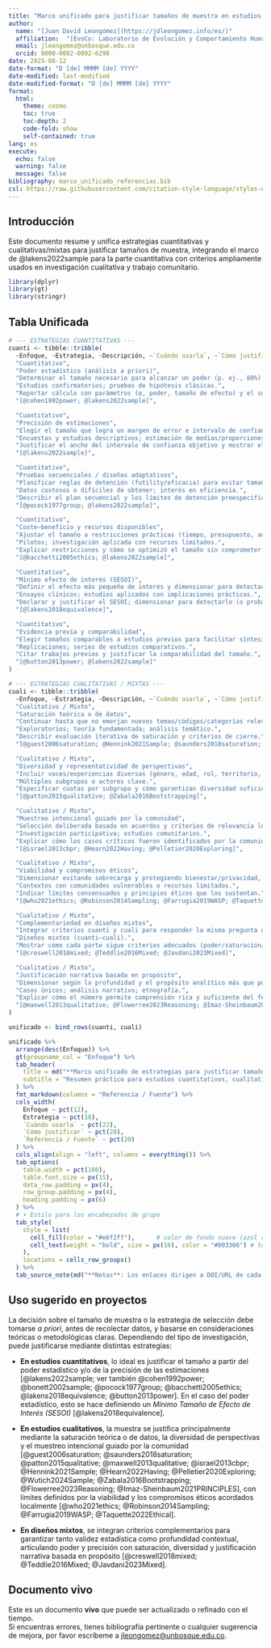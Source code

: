 ```yaml
---
title: "Marco unificado para justificar tamaños de muestra en estudios cuantitativos, cualitativos, o mixtos"
author: 
  name: "[Juan David Leongómez](https://jdleongomez.info/es/)"
  affiliation:  "[EvoCo: Laboratorio de Evolución y Comportamiento Humano](https://jdleongomez.info/es/team/) | [CODEC: Ciencias Cognitivas y del Comportamiento](https://investigaciones.unbosque.edu.co/codec) | [Facultad de Psicología](https://www.unbosque.edu.co/psicologia) | [Universidad El Bosque](https://www.unbosque.edu.co/)"
  email: jleongomez@unbosque.edu.co
  orcid: 0000-0002-0092-6298
date: 2025-08-12
date-format: "D [de] MMMM [de] YYYY"
date-modified: last-modified
date-modified-format: "D [de] MMMM [de] YYYY"
format:
  html:
    theme: cosmo
    toc: true
    toc-depth: 2
    code-fold: show
    self-contained: true
lang: es
execute:
  echo: false
  warning: false
  message: false
bibliography: marco_unificado_referencias.bib
csl: https://raw.githubusercontent.com/citation-style-language/styles-distribution/refs/heads/master/apa.csl
---
```



## Introducción

Este documento resume y unifica estrategias cuantitativas y cualitativas/mixtas para justificar tamaños de muestra, integrando el marco de @lakens2022sample para la parte cuantitativa con criterios ampliamente usados en investigación cualitativa y trabajo comunitario.

```r
library(dplyr)
library(gt)
library(stringr)
```

## Tabla Unificada

```r
# --- ESTRATEGIAS CUANTITATIVAS ---
cuanti <- tibble::tribble(
  ~Enfoque, ~Estrategia, ~Descripción, ~`Cuándo usarla`, ~`Cómo justificar`, ~`Referencia / Fuente`,
  "Cuantitativo",
  "Poder estadístico (análisis a priori)",
  "Determinar el tamaño necesario para alcanzar un poder (p. ej., 80%) dado un tamaño de efecto esperado y α.",
  "Estudios confirmatorios; pruebas de hipótesis clásicas.",
  "Reportar cálculo con parámetros (α, poder, tamaño de efecto) y el software utilizado.",
  "[@cohen1992power; @lakens2022sample]",

  "Cuantitativo",
  "Precisión de estimaciones",
  "Elegir el tamaño que logra un margen de error e intervalo de confianza deseados para el parámetro.",
  "Encuestas y estudios descriptivos; estimación de medias/proporciones.",
  "Justificar el ancho del intervalo de confianza objetivo y mostrar el tamaño que lo alcanza.",
  "[@lakens2022sample]",

  "Cuantitativo",
  "Pruebas secuenciales / diseños adaptativos",
  "Planificar reglas de detención (futility/eficacia) para evitar tamaños fijos cuando la evidencia sea suficiente.",
  "Datos costosos o difíciles de obtener; interés en eficiencia.",
  "Describir el plan secuencial y los límites de detención preespecificados.",
  "[@pocock1977group; @lakens2022sample]",

  "Cuantitativo",
  "Coste–beneficio y recursos disponibles",
  "Ajustar el tamaño a restricciones prácticas (tiempo, presupuesto, acceso a participantes) manteniendo la validez.",
  "Pilotos; investigación aplicada con recursos limitados.",
  "Explicar restricciones y cómo se optimizó el tamaño sin comprometer el objetivo principal.",
  "[@bacchetti2005ethics; @lakens2022sample]",

  "Cuantitativo",
  "Mínimo efecto de interés (SESOI)",
  "Definir el efecto más pequeño de interés y dimensionar para detectarlo con poder suficiente.",
  "Ensayos clínicos; estudios aplicados con implicaciones prácticas.",
  "Declarar y justificar el SESOI; dimensionar para detectarlo (o probar equivalencia).",
  "[@lakens2018equivalence]",

  "Cuantitativo",
  "Evidencia previa y comparabilidad",
  "Elegir tamaños comparables a estudios previos para facilitar síntesis e interpretación conjunta.",
  "Replicaciones; series de estudios comparativos.",
  "Citar trabajos previos y justificar la comparabilidad del tamaño.",
  "[@button2013power; @lakens2022sample]"
)

# --- ESTRATEGIAS CUALITATIVAS / MIXTAS ---
cuali <- tibble::tribble(
  ~Enfoque, ~Estrategia, ~Descripción, ~`Cuándo usarla`, ~`Cómo justificar`, ~`Referencia / Fuente`,
  "Cualitativo / Mixto",
  "Saturación teórica o de datos",
  "Continuar hasta que no emerjan nuevos temas/códigos/categorías relevantes.",
  "Exploratorios; teoría fundamentada; análisis temático.",
  "Describir evaluación iterativa de saturación y criterios de cierre.",
  "[@guest2006saturation; @Hennink2021Sample; @saunders2018saturation; @Wutich2024Sample]",

  "Cualitativo / Mixto",
  "Diversidad y representatividad de perspectivas",
  "Incluir voces/experiencias diversas (género, edad, rol, territorio, etc.).",
  "Múltiples subgrupos o actores clave.",
  "Especificar cuotas por subgrupo y cómo garantizan diversidad suficiente.",
  "[@patton2015qualitative; @Zabala2016Bootstrapping]",

  "Cualitativo / Mixto",
  "Muestreo intencional guiado por la comunidad",
  "Selección deliberada basada en acuerdos y criterios de relevancia local.",
  "Investigación participativa; estudios comunitarios.",
  "Explicar cómo los casos críticos fueron identificados por la comunidad.",
  "[@israel2013cbpr; @Hearn2022Having; @Pelletier2020Exploring]",

  "Cualitativo / Mixto",
  "Viabilidad y compromisos éticos",
  "Dimensionar evitando sobrecarga y protegiendo bienestar/privacidad, según acuerdos locales.",
  "Contextos con comunidades vulnerables o recursos limitados.",
  "Indicar límites consensuados y principios éticos que los sustentan.",
  "[@who2021ethics; @Robinson2014Sampling; @Farrugia2019WASP; @Taquette2022Ethical]",

  "Cualitativo / Mixto",
  "Complementariedad en diseños mixtos",
  "Integrar criterios cuanti y cuali para responder la misma pregunta desde lógicas distintas.",
  "Diseños mixtos (cuanti–cuali).",
  "Mostrar cómo cada parte sigue criterios adecuados (poder/saturación/diversidad).",
  "[@creswell2018mixed; @Teddlie2016Mixed; @Javdani2023Mixed]",

  "Cualitativo / Mixto",
  "Justificación narrativa basada en propósito",
  "Dimensionar según la profundidad y el propósito analítico más que por un número fijo.",
  "Casos únicos; análisis narrativo; etnografía.",
  "Explicar cómo el número permite comprensión rica y suficiente del fenómeno.",
  "[@maxwell2013qualitative; @Flowerree2023Reasoning; @Imaz-Sheinbaum2021PRINCIPLES]"
)

unificado <- bind_rows(cuanti, cuali)

unificado %>%
  arrange(desc(Enfoque)) %>%
  gt(groupname_col = "Enfoque") %>%
  tab_header(
    title = md("**Marco unificado de estrategias para justificar tamaños de muestra**"),
    subtitle = "Resumen práctico para estudios cuantitativos, cualitativos y mixtos"
  ) %>%
  fmt_markdown(columns = "Referencia / Fuente") %>%
  cols_width(
    Enfoque ~ pct(12),
    Estrategia ~ pct(18),
    `Cuándo usarla` ~ pct(22),
    `Cómo justificar` ~ pct(28),
    `Referencia / Fuente` ~ pct(20)
  ) %>%
  cols_align(align = "left", columns = everything()) %>%
  tab_options(
    table.width = pct(100),
    table.font.size = px(15),
    data_row.padding = px(4),
    row_group.padding = px(4),
    heading.padding = px(6)
  ) %>%
  # ⬇️ Estilo para los encabezados de grupo
  tab_style(
    style = list(
      cell_fill(color = "#e6f2ff"),      # color de fondo suave (azul claro)
      cell_text(weight = "bold", size = px(16), color = "#003366") # texto más grande y oscuro
    ),
    locations = cells_row_groups()
  ) %>%
  tab_source_note(md("**Notas**: Los enlaces dirigen a DOI/URL de cada fuente."))
```

## Uso sugerido en proyectos

La decisión sobre el tamaño de muestra o la estrategia de selección debe tomarse *a priori*, antes de recolectar datos, y basarse en consideraciones teóricas o metodológicas claras. Dependiendo del tipo de investigación, puede justificarse mediante distintas estrategias:

* **En estudios cuantitativos**, lo ideal es justificar el tamaño a partir del poder estadístico y/o de la precisión de las estimaciones [@lakens2022sample; ver también @cohen1992power; @bonett2002sample; @pocock1977group; @bacchetti2005ethics; @lakens2018equivalence; @button2013power]. En el caso del poder estadístico, esto se hace definiendo un *Mínimo Tamaño de Efecto de Interés (SESOI)* [@lakens2018equivalence]. 

* **En estudios cualitativos**, la muestra se justifica principalmente mediante la saturación teórica o de datos, la diversidad de perspectivas y el muestreo intencional guiado por la comunidad [@guest2006saturation; @saunders2018saturation; @patton2015qualitative; @maxwell2013qualitative; @israel2013cbpr; @Hennink2021Sample; @Hearn2022Having; @Pelletier2020Exploring; @Wutich2024Sample; @Zabala2016Bootstrapping; @Flowerree2023Reasoning; @Imaz-Sheinbaum2021PRINCIPLES], con límites definidos por la viabilidad y los compromisos éticos acordados localmente [@who2021ethics; @Robinson2014Sampling; @Farrugia2019WASP; @Taquette2022Ethical]. 

* **En diseños mixtos**, se integran criterios complementarios para garantizar tanto validez estadística como profundidad contextual, articulando poder y precisión con saturación, diversidad y justificación narrativa basada en propósito [@creswell2018mixed; @Teddlie2016Mixed; @Javdani2023Mixed].

::: callout-note
## Documento vivo

Este es un documento **vivo** que puede ser actualizado o refinado con el tiempo.  
Si encuentras errores, tienes bibliografía pertinente o cualquier sugerencia de mejora, por favor escríbeme a <jleongomez@unbosque.edu.co>.
:::